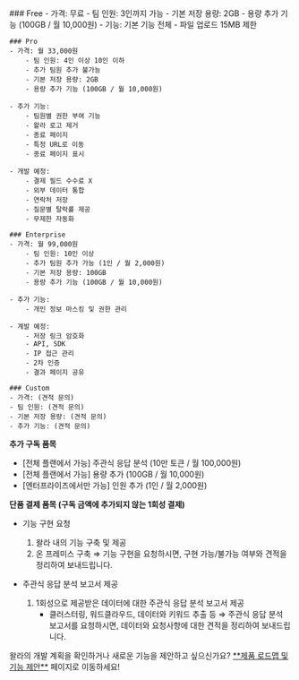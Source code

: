 
<Steps>
    ### Free
    - 가격: 무료
        - 팀 인원: 3인까지 가능
        - 기본 저장 용량: 2GB
        - 용량 추가 기능 (100GB / 월 10,000원)
    - 기능: 기본 기능 전체
        - 파일 업로드 15MB 제한

    ### Pro
    - 가격: 월 33,000원
        - 팀 인원: 4인 이상 10인 이하
        - 추가 팀원 추가 불가능
        - 기본 저장 용량: 2GB
        - 용량 추가 기능 (100GB / 월 10,000원)

    - 추가 기능:
        - 팀원별 권한 부여 기능
        - 왈라 로고 제거
        - 종료 페이지
        - 특정 URL로 이동
        - 종료 페이지 표시

    - 개발 예정:
        - 결제 필드 수수료 X
        - 외부 데이터 통합
        - 연락처 저장
        - 질문별 탈락률 제공
        - 무제한 자동화

    ### Enterprise
    - 가격: 월 99,000원
        - 팀 인원: 10인 이상
        - 추가 팀원 추가 가능 (1인 / 월 2,000원)
        - 기본 저장 용량: 100GB
        - 용량 추가 기능 (100GB / 월 10,000원)

    - 추가 기능:
        - 개인 정보 마스킹 및 권한 관리

    - 계발 예정:
        - 저장 링크 암호화
        - API, SDK
        - IP 접근 관리
        - 2차 인증
        - 결과 페이지 공유

    ### Custom
    - 가격: (견적 문의)
    - 팀 인원: (견적 문의)
    - 기본 저장 용량: (견적 문의)
    - 추가 기능: (견적 문의)
</Steps>

<Callout type='info' emoji="⭐️">**추가 구독 품목**</Callout>

- [전체 플랜에서 가능] 주관식 응답 분석 (10만 토큰 / 월 100,000원)
- [전체 플랜에서 가능] 용량 추가 (100GB / 월 10,000원)
- [엔터프라이즈에서만 가능] 인원 추가 (1인 / 월 2,000원)

<Callout type='info' emoji="⭐️">**단품 결제 품목 (구독 금액에 추가되지 않는 1회성 결제)**</Callout>

- 기능 구현 요청
    1. 왈라 내의 기능 구축 및 제공
    2. 온 프레미스 구축
    ⇒ 기능 구현을 요청하시면, 구현 가능/불가능 여부와 견적을 정리하여 보내드립니다.

- 주관식 응답 분석 보고서 제공
    1. 1회성으로 제공받은 데이터에 대한 주관식 응답 분석 보고서 제공
        - 클러스터링, 워드클라우드, 데이터와 키워드 추출 등
       ⇒ 주관식 응답 분석 보고서를 요청하시면, 데이터와 요청사항에 대한 견적을 정리하여 보내드립니다.

<Callout type='info' emoji="🔔">
    왈라의 개발 계획을 확인하거나 새로운 기능을 제안하고 싶으신가요? <a href='https://google.com' target="_blank" rel="noopener noreferrer" style={{textDecoration: 'underline'}}>**제품 로드맵 및 기능 제안**</a> 페이지로 이동하세요!
</Callout>
